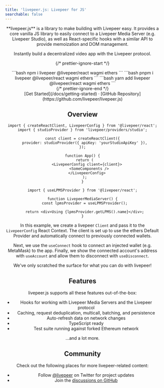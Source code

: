 ```yaml
---
title: 'livepeer.js: Livepeer for JS'
searchable: false
---
```



<Header />

<div className="text-center">
  **livepeer.js** is a library to make building with Livepeer easy. It provides a core vanilla JS library to easily connect to a
  Livepeer Media Server (e.g. Livepeer Studio), as well as React-specific hooks with a similar API to provide memoization and DOM
  management.

Instantly build a decentralized video app with the Livepeer protocol.

</div>

{/* prettier-ignore-start */}

<div className="max-w-md mx-auto mt-5 mb-8 text-center install">
  <Tabs items={['npm', 'pnpm', 'yarn']}>
    <Tab>
```bash
npm i livepeer @livepeer/react wagmi ethers
```
    </Tab>
    <Tab>
```bash
pnpm i livepeer @livepeer/react wagmi ethers
```
    </Tab>
    <Tab>
```bash
yarn add livepeer @livepeer/react wagmi ethers
```
</Tab>
  </Tabs>
</div>
{/* prettier-ignore-end */}

<div className="mb-20 text-center">
  [Get Started](/docs/getting-started) · [GitHub
  Repository](https://github.com/livepeer/livepeer.js)
</div>

## Overview

```tsx
import { createReactClient, LivepeerConfig } from '@livepeer/react';
import { studioProvider } from 'livepeer/providers/studio';

const client = createReactClient({
  provider: studioProvider({ apiKey: 'yourStudioApiKey' }),
});

function App() {
  return (
    <LivepeerConfig client={client}>
      <SomeComponents />
    </LivepeerConfig>
  );
}
```

```tsx
import { useLPMSProvider } from '@livepeer/react';

function LivepeerMediaServer() {
  const lpmsProvider = useLPMSProvider();

  return <div>Using {lpmsProvider.getLPMS().name}</div>;
}
```

In this example, we create a livepeer `Client` and pass it to the `LivepeerConfig` React Context. The client is set up to use the ethers Default Provider and automatically connect to previously connected wallets.

Next, we use the `useConnect` hook to connect an injected wallet (e.g. MetaMask) to the app. Finally, we show the connected account's address with `useAccount` and allow them to disconnect with `useDisconnect`.

We've only scratched the surface for what you can do with livepeer!

## Features

livepeer.js supports all these features out-of-the-box:

- Hooks for working with Livepeer Media Servers and the Livepeer protocol
- Caching, request deduplication, multicall, batching, and persistence
- Auto-refresh data on network changes
- TypeScript ready
- Test suite running against forked Ethereum network

...and a lot more.

## Community

Check out the following places for more livepeer-related content:

- Follow [@livepeer](https://twitter.com/livepeer) on Twitter for project updates
- Join the [discussions on GitHub](https://github.com/livepeer/livepeer.js/discussions)
